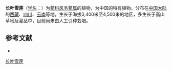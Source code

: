 {{Speciesbox
| name = 长叶雪莲
| status = 
| status_system = 
| image =
| genus = Saussurea
| species = longifolia
| authority = Franch.
}}

'''长叶雪莲'''（[[学名|学名]]：{{lang|la|''Saussurea longifolia''}}）为[[菊科|菊科]][[风毛菊属|风毛菊属]]的植物，为中国的特有植物。分布在[[中国大陆|中国大陆]]的[[西藏|西藏]]、[[四川|四川]]、[[云南|云南]]等地，生长于海拔3,400米至4,500米的地区，多生长于高山草地及灌丛中，目前尚未由人工引种栽培。

== 参考文献 ==
<div class="references-small">
* {{cite web| url =http://www.bioinfo.cn/db05/KmzwSpecies.php?action=view&id=5343| title =长叶雪莲| work =《中国高等植物数据库全库》| publisher =中国科学院微生物研究所| author =昆明植物研究所| accessdate =2009-02-24| deadurl =yes| archiveurl =https://web.archive.org/web/20160305054539/http://www.bioinfo.cn/db05/KmzwSpecies.php?action=view&id=5343| archivedate =2016-03-05}}
</div>
{{Taxonbar|from=Q15226958}}

[[Category:风毛菊属|长叶雪莲]]


{{植物小作品}}